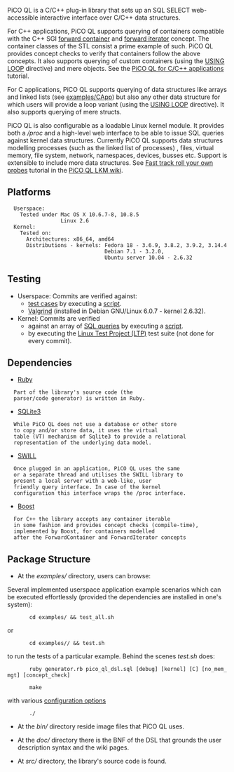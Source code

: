 PiCO QL is a C/C++ plug-in library that sets up an
SQL SELECT web-accessible interactive interface over C/C++ data structures.

For C++ applications, PiCO QL supports querying of
containers compatible with the C++ SGI
[http://www.sgi.com/tech/stl/ForwardContainer.html forward container]
and [http://www.sgi.com/tech/stl/ForwardIterator.html forward iterator]
concept. The container classes of the STL consist a prime
example of such. PiCO QL provides concept checks to
verify that containers follow the above concepts.
It also supports querying of custom containers (using the
[https://github.com/mfragkoulis/PiCO_QL/wiki/Fast-track-roll-your-own-probes#wiki-Loop_variants 
USING LOOP] directive) and mere objects. See the
[https://github.com/mfragkoulis/PiCO_QL/wiki/the-PiCO-QL-C%2C-CPP-app-tutorial 
PiCO QL for C/C++ applications] tutorial.

For C applications, PiCO QL supports querying of data
structures like arrays and linked lists (see [https://github.com/mfragkoulis/PiCO_QL/blob/master/examples/CApp examples/CApp])
but also any other data structure for which users
will provide a loop variant (using the
[https://github.com/mfragkoulis/PiCO_QL/wiki/Fast-track-roll-your-own-probes#wiki-Loop_variants 
USING LOOP] directive). It also supports querying of mere structs.

PiCO QL is also configurable as a loadable Linux kernel module.
It provides both a ''/proc'' and a
high-level web interface to be able to issue SQL queries
against kernel data structures. Currently PiCO QL supports
data structures modelling processes (such as the linked
list of processes) , files, virtual memory, file system,
network, namespaces, devices, busses etc. Support is
extensible to include more data structures. See
[https://github.com/mfragkoulis/PiCO_QL/wiki/Fast-track-roll-your-own-probes 
Fast track roll your own probes] tutorial in the
[https://github.com/mfragkoulis/PiCO_QL/wiki/the-PiCO-QL-Linux-kernel-module-tutorial 
PiCO QL LKM wiki].

==Platforms==

   Userspace:
     Tested under Mac OS X 10.6.7-8, 10.8.5
                  Linux 2.6
   Kernel:
     Tested on:
       Architectures: x86_64, amd64
       Distributions - kernels: Fedora 18 - 3.6.9, 3.8.2, 3.9.2, 3.14.4
                                Debian 7.1 - 3.2.0, 
                                Ubuntu server 10.04 - 2.6.32

==Testing==

* Userspace: Commits are verified against: 
** [https://github.com/mfragkoulis/PiCO_QL/blob/master/examples test cases] by executing a [https://github.com/mfragkoulis/PiCO_QL/blob/master/examples/test_all.sh script].
** [http://valgrind.org/ Valgrind] (installed in Debian GNU/Linux 6.0.7 - kernel 2.6.32).
* Kernel: Commits are verified
** against an array of [https://github.com/mfragkoulis/PiCO_QL/blob/master/src/Linux-kernel-mod/server/picoQL-tests.sql SQL queries] by executing a [https://github.com/mfragkoulis/PiCO_QL/blob/master/src/Linux-kernel-mod/server/picoQL-auto-test.sh script].
** by executing the [http://linux-test-project.github.io Linux Test Project (LTP)] test suite (not done for every commit).

==Dependencies==

* [http://www.ruby-lang.org/en Ruby]
   Part of the library's source code (the
   parser/code generator) is written in Ruby.

* [http://www.sqlite.org SQLite3]
   While PiCO QL does not use a database or other store
   to copy and/or store data, it uses the virtual
   table (VT) mechanism of Sqlite3 to provide a relational
   representation of the underlying data model.

* [http://swill.sourceforge.net SWILL]
   Once plugged in an application, PiCO QL uses the same 
   or a separate thread and utilises the SWILL library to
   present a local server with a web-like, user
   friendly query interface. In case of the kernel
   configuration this interface wraps the /proc interface.

* [http://www.boost.org Boost]
   For C++ the library accepts any container iterable
   in some fashion and provides concept checks (compile-time),
   implemented by Boost, for containers modelled 
   after the ForwardContainer and ForwardIterator concepts

==Package Structure==

* At the ''examples/'' directory, users can browse:
Several implemented userspace application example scenarios 
which can be executed effortlessly (provided the
dependencies are installed in one's system):

        cd examples/ && test_all.sh

or

        cd examples/<worked-example-dir>/ && test.sh

to run the tests of a particular example. Behind the scenes
''test.sh'' does:

        ruby generator.rb pico_ql_dsl.sql [debug] [kernel] [C] [no_mem_mgt] [concept_check]

        make
with various 
[https://github.com/mfragkoulis/PiCO_QL/wiki/Plug-in-process#compile-options 
configuration options]

        ./<executable>

* At the ''bin/'' directory reside image files that PiCO QL uses.

* At the ''doc/'' directory there is the BNF of the DSL that grounds the user description syntax and the wiki pages.

* At ''src/'' directory, the library's source code is found.
